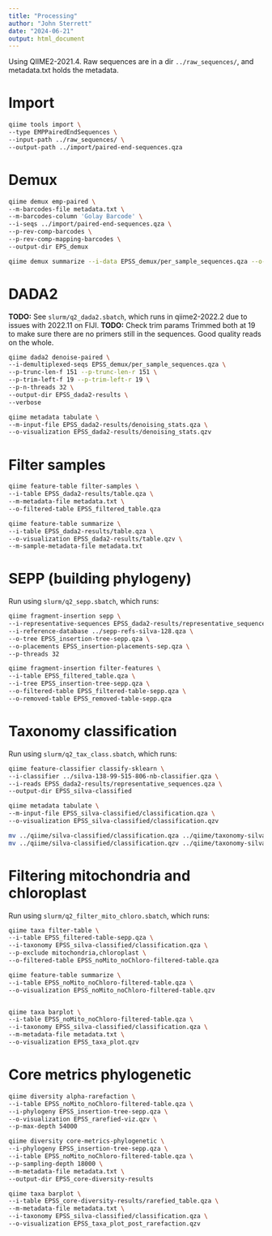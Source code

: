 ```yaml
---
title: "Processing"
author: "John Sterrett"
date: "2024-06-21"
output: html_document
---
```


Using QIIME2-2021.4.
Raw sequences are in a dir `../raw_sequences/`, and metadata.txt holds the metadata.

# Import 
```zsh
qiime tools import \
--type EMPPairedEndSequences \
--input-path ../raw_sequences/ \
--output-path ../import/paired-end-sequences.qza

```

# Demux
```zsh
qiime demux emp-paired \
--m-barcodes-file metadata.txt \
--m-barcodes-column 'Golay Barcode' \
--i-seqs ../import/paired-end-sequences.qza \
--p-rev-comp-barcodes \
--p-rev-comp-mapping-barcodes \
--output-dir EPS_demux

qiime demux summarize --i-data EPSS_demux/per_sample_sequences.qza --o-visualization EPSS_demux/demux.qzv
```

# DADA2

**TODO:** See `slurm/q2_dada2.sbatch`, which runs in qiime2-2022.2 due to issues with 2022.11 on FIJI.
**TODO:** Check trim params
Trimmed both at 19 to make sure there are no primers still in the sequences. 
Good quality reads on the whole.

```zsh
qiime dada2 denoise-paired \
--i-demultiplexed-seqs EPSS_demux/per_sample_sequences.qza \
--p-trunc-len-f 151 --p-trunc-len-r 151 \
--p-trim-left-f 19 --p-trim-left-r 19 \
--p-n-threads 32 \
--output-dir EPSS_dada2-results \
--verbose

qiime metadata tabulate \
--m-input-file EPSS_dada2-results/denoising_stats.qza \
--o-visualization EPSS_dada2-results/denoising_stats.qzv
```


# Filter samples
```zsh
qiime feature-table filter-samples \
--i-table EPSS_dada2-results/table.qza \
--m-metadata-file metadata.txt \
--o-filtered-table EPSS_filtered_table.qza

qiime feature-table summarize \
--i-table EPSS_dada2-results/table.qza \
--o-visualization EPSS_dada2-results/table.qzv \
--m-sample-metadata-file metadata.txt

```

# SEPP (building phylogeny)

Run using `slurm/q2_sepp.sbatch`, which runs:
```zsh
qiime fragment-insertion sepp \
--i-representative-sequences EPSS_dada2-results/representative_sequences.qza \
--i-reference-database ../sepp-refs-silva-128.qza \
--o-tree EPSS_insertion-tree-sepp.qza \
--o-placements EPSS_insertion-placements-sep.qza \
--p-threads 32

qiime fragment-insertion filter-features \
--i-table EPSS_filtered_table.qza \
--i-tree EPSS_insertion-tree-sepp.qza \
--o-filtered-table EPSS_filtered-table-sepp.qza \
--o-removed-table EPSS_removed-table-sepp.qza

```

# Taxonomy classification
Run using `slurm/q2_tax_class.sbatch`, which runs:
```zsh

qiime feature-classifier classify-sklearn \
--i-classifier ../silva-138-99-515-806-nb-classifier.qza \
--i-reads EPSS_dada2-results/representative_sequences.qza \
--output-dir EPSS_silva-classified

qiime metadata tabulate \
--m-input-file EPSS_silva-classified/classification.qza \
--o-visualization EPSS_silva-classified/classification.qzv

mv ../qiime/silva-classified/classification.qza ../qiime/taxonomy-silva.qza
mv ../qiime/silva-classified/classification.qzv ../qiime/taxonomy-silva.qzv

```

# Filtering mitochondria and chloroplast
Run using `slurm/q2_filter_mito_chloro.sbatch`, which runs:
```zsh
qiime taxa filter-table \
--i-table EPSS_filtered-table-sepp.qza \
--i-taxonomy EPSS_silva-classified/classification.qza \
--p-exclude mitochondria,chloroplast \
--o-filtered-table EPSS_noMito_noChloro-filtered-table.qza

qiime feature-table summarize \
--i-table EPSS_noMito_noChloro-filtered-table.qza \
--o-visualization EPSS_noMito_noChloro-filtered-table.qzv


qiime taxa barplot \
--i-table EPSS_noMito_noChloro-filtered-table.qza \
--i-taxonomy EPSS_silva-classified/classification.qza \
--m-metadata-file metadata.txt \
--o-visualization EPSS_taxa_plot.qzv
```

# Core metrics phylogenetic
```zsh
qiime diversity alpha-rarefaction \
--i-table EPSS_noMito_noChloro-filtered-table.qza \
--i-phylogeny EPSS_insertion-tree-sepp.qza \
--o-visualization EPSS_rarefied-viz.qzv \
--p-max-depth 54000

qiime diversity core-metrics-phylogenetic \
--i-phylogeny EPSS_insertion-tree-sepp.qza \
--i-table EPSS_noMito_noChloro-filtered-table.qza \
--p-sampling-depth 18000 \
--m-metadata-file metadata.txt \
--output-dir EPSS_core-diversity-results

qiime taxa barplot \
--i-table EPSS_core-diversity-results/rarefied_table.qza \
--m-metadata-file metadata.txt \
--i-taxonomy EPSS_silva-classified/classification.qza \
--o-visualization EPSS_taxa_plot_post_rarefaction.qzv

```



